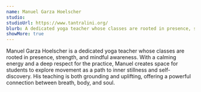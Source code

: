 ```yaml
---
name: Manuel Garza Hoelscher
studio: 
studioUrl: https://www.tantralini.org/
blurb: A dedicated yoga teacher whose classes are rooted in presence, strength, and mindful awareness. With a calming energy, Manuel creates space for students to explore movement as a path to inner stillness and self-discovery.
showMore: true
---
```


Manuel Garza Hoelscher is a dedicated yoga teacher whose classes are rooted in presence, strength, and mindful awareness. With a calming energy and a deep respect for the practice, Manuel creates space for students to explore movement as a path to inner stillness and self-discovery. His teaching is both grounding and uplifting, offering a powerful connection between breath, body, and soul.
